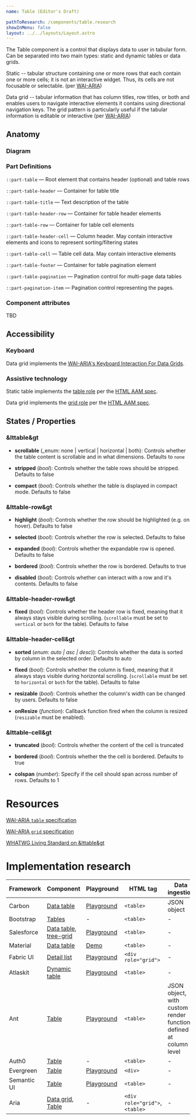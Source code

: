 ```yaml
---
name: Table (Editor's Draft)

pathToResearch: /components/table.research
showInMenu: false
layout: ../../layouts/Layout.astro
---
```



The Table component is a control that displays data to user in tabular form. Can be separated into two main types: static and dynamic tables or data grids.

Static -- tabular structure containing one or more rows that each contain one or more cells; it is not an interactive widget. Thus, its cells are not focusable or selectable. (per [WAI-ARIA](https://www.w3.org/TR/wai-aria-practices/#table))

Data grid -- tabular information that has column titles, row titles, or both and enables users to navigate interactive elements it contains using directional navigation keys. The grid pattern is particularly useful if the tabular information is editable or interactive (per [WAI-ARIA](https://www.w3.org/TR/wai-aria-practices/#grid))

## Anatomy

### Diagram

<TableAnatomy />

### Part Definitions

`::part-table` — Root element that contains header (optional) and table rows

`::part-table-header` — Container for table title

`::part-table-title` — Text description of the table

`::part-table-header-row` — Container for table header elements

`::part-table-row` — Container for table cell elements

`::part-table-header-cell` — Column header. May contain interactive elements and icons to represent sorting/filtering states

`::part-table-cell` — Table cell data. May contain interactive elements

`::part-table-footer` — Container for table pagination element

`::part-table-pagination` — Pagination control for multi-page data tables

`::part-pagination-item` — Pagination control representing the pages.

### Component attributes

TBD

## Accessibility

### Keyboard

Data grid implements the [WAI-ARIA's Keyboard Interaction For Data Grids](https://www.w3.org/TR/wai-aria-practices-1.1/#keyboard-interaction-for-data-grids).

### Assistive technology

Static table implements the [table role](https://www.w3.org/TR/core-aam-1.1/#role-map-table) per the
[HTML AAM spec](https://www.w3.org/TR/html-aam-1.0/#html-element-role-mappings).

Data grid implements the [grid role](https://www.w3.org/TR/core-aam-1.1/#role-map-grid) per the
[HTML AAM spec](https://www.w3.org/TR/html-aam-1.0/#html-element-role-mappings).

## States / Properties

### &lttable&gt

- **scrollable** (\_enum: none | vertical | horizontal | both): Controls whether the table content is scrollable and in what dimensions. Defaults to `none`

- **stripped** (_bool_): Controls whether the table rows should be stripped. Defaults to false

- **compact** (_bool_): Controls whether the table is displayed in compact mode. Defaults to false

### &lttable-row&gt

- **highlight** (_bool_): Controls whether the row should be highlighted (e.g. on hover). Defaults to false

- **selected** (_bool_): Controls whether the row is selected. Defaults to false

- **expanded** (_bool_): Controls whether the expandable row is opened. Defaults to false

- **bordered** (_bool_): Controls whether the row is bordered. Defaults to true

- **disabled** (_bool_): Controls whether can interact with a row and it's contents. Defaults to false

### &lttable-header-row&gt

- **fixed** (_bool_): Controls whether the header row is fixed, meaning that it always stays visible during scrolling. (`scrollable` must be set to `vertical` or `both` for the table). Defaults to false

### &lttable-header-cell&gt

- **sorted** (_enum: auto | asc | desc_)): Controls whether the data is sorted by column in the selected order. Defaults to auto

- **fixed** (_bool_): Controls whether the column is fixed, meaning that it always stays visible during horizontal scrolling. (`scrollable` must be set to `horizontal` or `both` for the table). Defaults to false

- **resizable** (_bool_): Controls whether the column's width can be changed by users. Defaults to false

- **onResize** (_function_): Callback function fired when the column is resized (`resizable` must be enabled).

### &lttable-cell&gt

- **truncated** (_bool_): Controls whether the content of the cell is truncated

- **bordered** (_bool_): Controls whether the the cell is bordered. Defaults to true

- **colspan** (_number_): Specify if the cell should span across number of rows. Defaults to 1

# Resources

[WAI-ARIA `table` specification](https://www.w3.org/TR/wai-aria-practices/#table)

[WAI-ARIA `grid` specification](https://www.w3.org/TR/wai-aria-practices/#grid)

[WHATWG Living Standard on &lttable&gt](https://html.spec.whatwg.org/multipage/tables.html#the-table-element)

# Implementation research

| Framework   | Component                                                                                                                                             | Playground                                                                                           | HTML tag                      | Data ingestion                                                   |
| ----------- | ----------------------------------------------------------------------------------------------------------------------------------------------------- | ---------------------------------------------------------------------------------------------------- | ----------------------------- | ---------------------------------------------------------------- |
| Carbon      | [Data table](https://www.carbondesignsystem.com/components/data-table/code/)                                                                          | [Playground](https://codepen.io/team/carbon/full/jRWbZZ/)                                            | `<table>`                     | JSON object                                                      |
| Bootstrap   | [Tables](https://getbootstrap.com/docs/4.0/content/tables/)                                                                                           | -                                                                                                    | `<table>`                     | -                                                                |
| Salesforce  | [Data table](https://www.lightningdesignsystem.com/components/data-tables/), [tree-grid](https://www.lightningdesignsystem.com/components/tree-grid/) | [Playground](https://developer.salesforce.com/docs/component-library/tools/playground)               | `<table>`                     | -                                                                |
| Material    | [Data table](https://material.io/develop/web/components/data-tables/)                                                                                 | [Demo](https://material-components.github.io/material-components-web-catalog/#/component/data-table) | `<table>`                     | -                                                                |
| Fabric UI   | [Detail list](https://developer.microsoft.com/en-us/fabric#/controls/web/detailslist)                                                                 | [Playground](https://developer.microsoft.com/en-us/fabric#/controls/web/detailslist)                 | `<div role="grid">`           | -                                                                |
| Atlaskit    | [Dynamic table](https://atlaskit.atlassian.com/packages/core/dynamic-table)                                                                           | [Playground](https://atlaskit.atlassian.com/packages/core/dynamic-table/example/stateful)            | `<table>`                     | -                                                                |
| Ant         | [Table](https://ant.design/components/table/)                                                                                                         | [Playground](https://ant.design/components/table/)                                                   | `<table>`                     | JSON object, with custom render function defined at column level |
| Auth0       | [Table](https://styleguide.auth0.com/components/tables)                                                                                               | -                                                                                                    | `<table>`                     | -                                                                |
| Evergreen   | [Table](https://evergreen.segment.com/components/table)                                                                                               | [Playground](https://codesandbox.io/s/evergreen-playground-component-fjbly)                          | `<div>`                       | -                                                                |
| Semantic UI | [Table](https://semantic-ui.com/collections/table.html)                                                                                               | [Playground](https://jsfiddle.net/ca0rovs3/)                                                         | `<table>`                     | -                                                                |
| Aria        | [Data grid](https://www.w3.org/TR/wai-aria-practices/examples/grid/dataGrids.html), [Table](https://www.w3.org/TR/wai-aria-practices/#table)          | -                                                                                                    | `<div role="grid">`,`<table>` | -                                                                |
